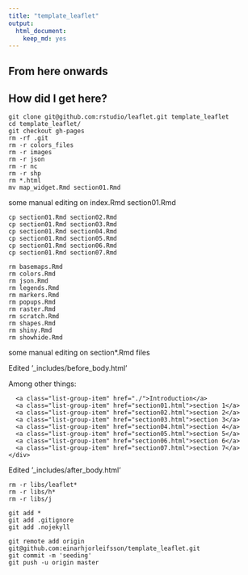 ```yaml
---
title: "template_leaflet"
output: 
  html_document: 
    keep_md: yes
---
```


## From here onwards


## How did I get here?

    git clone git@github.com:rstudio/leaflet.git template_leaflet
    cd template_leaflet/
    git checkout gh-pages
    rm -rf .git
    rm -r colors_files
    rm -r images
    rm -r json
    rm -r nc
    rm -r shp
    rm *.html
    mv map_widget.Rmd section01.Rmd

some manual editing on index.Rmd section01.Rmd

    cp section01.Rmd section02.Rmd
    cp section01.Rmd section03.Rmd
    cp section01.Rmd section04.Rmd
    cp section01.Rmd section05.Rmd
    cp section01.Rmd section06.Rmd
    cp section01.Rmd section07.Rmd
    
    rm basemaps.Rmd
    rm colors.Rmd
    rm json.Rmd
    rm legends.Rmd
    rm markers.Rmd
    rm popups.Rmd
    rm raster.Rmd
    rm scratch.Rmd
    rm shapes.Rmd
    rm shiny.Rmd
    rm showhide.Rmd
    
    
some manual editing on section*.Rmd files

Edited '_includes/before_body.html'

Among other things:
    <div class="list-group">
      <a class="list-group-item" href="./">Introduction</a>
      <a class="list-group-item" href="section01.html">section 1</a>
      <a class="list-group-item" href="section02.html">section 2</a>
      <a class="list-group-item" href="section03.html">section 3</a>
      <a class="list-group-item" href="section04.html">section 4</a>
      <a class="list-group-item" href="section05.html">section 5</a>
      <a class="list-group-item" href="section06.html">section 6</a>
      <a class="list-group-item" href="section07.html">section 7</a>
    </div>

Edited '_includes/after_body.html'

    rm -r libs/leaflet*
    rm -r libs/h*
    rm -r libs/j
    
    git add *
    git add .gitignore
    git add .nojekyll

    git remote add origin git@github.com:einarhjorleifsson/template_leaflet.git
    git commit -m 'seeding'
    git push -u origin master

    